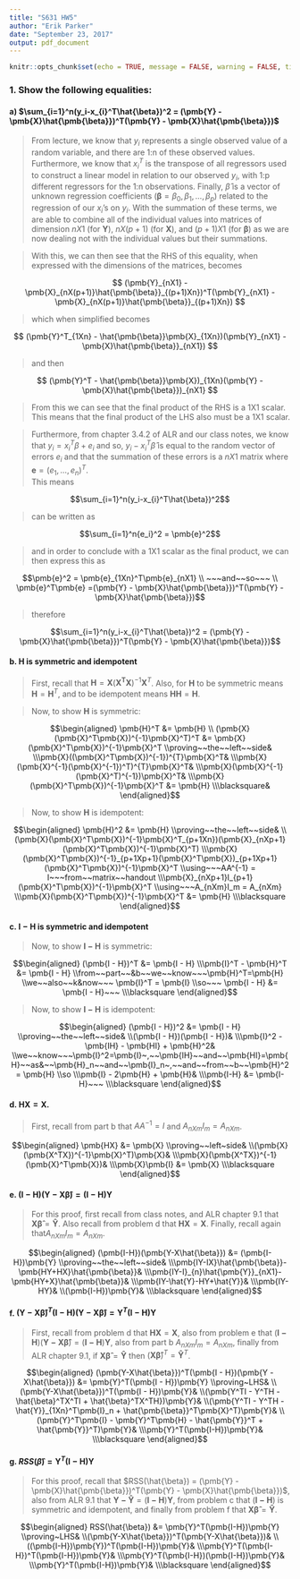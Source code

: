 ```yaml
---
title: "S631 HW5"
author: "Erik Parker"
date: "September 23, 2017"
output: pdf_document
---
```


```r
knitr::opts_chunk$set(echo = TRUE, message = FALSE, warning = FALSE, tidy = TRUE)
```

### 1. Show the following equalities:

#### a) $\sum_{i=1}^n(y_i-x_{i}^T\hat{\beta})^2 = (\pmb{Y} - \pmb{X}\hat{\pmb{\beta}})^T(\pmb{Y} - \pmb{X}\hat{\pmb{\beta}})$

> From lecture, we know that $y_i$ represents a single observed value of a random variable, and there are 1:n of these observed values.  Furthermore, we know that $x_{i}^T$ is the transpose of all regressors used to construct a linear model in relation to our observed $y_i$, with 1:p different regressors for the 1:n observations.  Finally, $\hat{\beta}$ is a vector of unknown regression coefficients ($\pmb{\beta} = \beta_0,\beta_1,...,\beta_p$) related to the regression of our $x_i$'s on $y_i$.  With the summation of these terms, we are able to combine all of the individual values into matrices of dimension $nX1$ (for $\pmb{Y}$), $nX(p+1)$ (for $\pmb{X}$), and $(p+1)X1$ (for $\pmb{\beta}$) as we are now dealing not with the individual values but their summations.

> With this, we can then see that the RHS of this equality, when expressed with the dimensions of the matrices, becomes 

$$ (\pmb{Y}_{nX1} - \pmb{X}_{nX(p+1)}\hat{\pmb{\beta}}_{(p+1)Xn})^T(\pmb{Y}_{nX1} - \pmb{X}_{nX(p+1)}\hat{\pmb{\beta}}_{(p+1)Xn}) $$

> which when simplified becomes

$$ (\pmb{Y}^T_{1Xn} - \hat{\pmb{\beta}}\pmb{X}_{1Xn})(\pmb{Y}_{nX1} - \pmb{X}\hat{\pmb{\beta}}_{nX1}) $$

> and then 

$$ (\pmb{Y}^T - \hat{\pmb{\beta}}\pmb{X})_{1Xn}(\pmb{Y} - \pmb{X}\hat{\pmb{\beta}})_{nX1} $$

> From this we can see that the final product of the RHS is a 1X1 scalar.  This means that the final product of the LHS also must be a 1X1 scalar.

> Furthermore, from chapter 3.4.2 of ALR and our class notes, we know that $y_i = x_{i}^T\beta + e_i$ and so, $y_i - x_{i}^T\hat{\beta}$ is equal to the random vector of errors $e_i$ and that the summation of these errors is a $nX1$ matrix where $\pmb{e} = (e_1,...,e_n)^T$.  
This means 

$$\sum_{i=1}^n(y_i-x_{i}^T\hat{\beta})^2$$ 

> can be written as 

$$\sum_{i=1}^n{e_i}^2 = \pmb{e}^2$$

> and in order to conclude with a 1X1 scalar as the final product, we can then express this as 

$$\pmb{e}^2 = \pmb{e}_{1Xn}^T\pmb{e}_{nX1} \\ 
~~~and~~so~~~  \\
\pmb{e}^T\pmb{e} =(\pmb{Y} - \pmb{X}\hat{\pmb{\beta}})^T(\pmb{Y} - \pmb{X}\hat{\pmb{\beta}})$$ 

> therefore 

$$\sum_{i=1}^n(y_i-x_{i}^T\hat{\beta})^2 = (\pmb{Y} - \pmb{X}\hat{\pmb{\beta}})^T(\pmb{Y} - \pmb{X}\hat{\pmb{\beta}})$$


#### b. $\pmb{H}$ is symmetric and idempotent

> First, recall that $\pmb{H} = \pmb{X}(\pmb{X^TX})^{-1}\pmb{X}^T$.  Also, for $\pmb{H}$ to be symmetric means $\pmb{H} = \pmb{H}^T$, and to be idempotent means $\pmb{H}\pmb{H} = \pmb{H}$.

> Now, to show $\pmb{H}$ is symmetric:

$$\begin{aligned}
\pmb{H}^T &= \pmb{H}
\\ (\pmb{X}(\pmb{X}^T\pmb{X})^{-1}\pmb{X}^T)^T &= \pmb{X}(\pmb{X}^T\pmb{X})^{-1}\pmb{X}^T
\\proving~~the~~left~~side&
\\\pmb{X}((\pmb{X}^T\pmb{X})^{-1})^{T}\pmb{X}^T&
\\\pmb{X}(\pmb{X}^{-1}(\pmb{X}^{-1})^T)^{T}\pmb{X}^T&
\\\pmb{X}(\pmb{X}^{-1}(\pmb{X}^T)^{-1})\pmb{X}^T&
\\\pmb{X}(\pmb{X}^T\pmb{X})^{-1}\pmb{X}^T &= \pmb{H}
\\\blacksquare&
\end{aligned}$$

> Now, to show $\pmb{H}$ is idempotent:

$$\begin{aligned}
\pmb{H}^2 &= \pmb{H}
\\proving~~the~~left~~side&
\\(\pmb{X}(\pmb{X}^T\pmb{X})^{-1}\pmb{X}^T_{p+1Xn})(\pmb{X}_{nXp+1}(\pmb{X}^T\pmb{X})^{-1}\pmb{X}^T)
\\\pmb{X}(\pmb{X}^T\pmb{X})^{-1}_{p+1Xp+1}(\pmb{X}^T\pmb{X})_{p+1Xp+1}(\pmb{X}^T\pmb{X})^{-1}\pmb{X}^T
\\using~~~AA^{-1} = I~~~from~~matrix~~handout
\\\pmb{X}_{nXp+1}I_{p+1}(\pmb{X}^T\pmb{X})^{-1}\pmb{X}^T
\\using~~~A_{nXm}I_m = A_{nXm}
\\\pmb{X}(\pmb{X}^T\pmb{X})^{-1}\pmb{X}^T &= \pmb{H} 
\\\blacksquare
\end{aligned}$$


#### c. $\pmb{I - H}$ is symmetric and idempotent

> Now, to show $\pmb{I - H}$ is symmetric:

$$\begin{aligned}
(\pmb{I - H})^T &= \pmb{I - H}
\\\pmb{I}^T - \pmb{H}^T &= \pmb{I - H}
\\from~~part~~&b~~we~~know~~~\pmb{H}^T=\pmb{H} 
\\we~~also~~k&now~~~ \pmb{I}^T = \pmb{I}
\\so~~~ \pmb{I - H} &= \pmb{I - H}~~~ 
\\\blacksquare
\end{aligned}$$

> Now, to show $\pmb{I - H}$ is idempotent:

$$\begin{aligned}
(\pmb{I - H})^2 &= \pmb{I - H}
\\proving~~the~~left~~side&
\\(\pmb{I - H})(\pmb{I - H})&
\\\pmb{I}^2 - \pmb{IH} - \pmb{HI} + \pmb{H}^2&
\\we~~know~~~\pmb{I}^2=\pmb{I}~,~~\pmb{IH}~~and~~\pmb{HI}=\pmb{H}~~as&~~\pmb{H}_n~~and~~\pmb{I}_n~,~~and~~from~~b~~\pmb{H}^2 = \pmb{H}
\\so
\\\pmb{I} - 2\pmb{H} + \pmb{H}&
\\\pmb{I-H} &= \pmb{I-H}~~~ 
\\\blacksquare
\end{aligned}$$


#### d. $\pmb{HX} = \pmb{X}$.

> First, recall from part b that $AA^{-1} = I$ and $A_{nXm}I_m = A_{nXm}$.

$$\begin{aligned}
\pmb{HX} &= \pmb{X}
\\proving~~left~side&
\\(\pmb{X}(\pmb{X^TX})^{-1}\pmb{X}^T)\pmb{X}&
\\\pmb{X}(\pmb{X^TX})^{-1}(\pmb{X}^T\pmb{X})&
\\\pmb{X}\pmb{I} &= \pmb{X}
\\\blacksquare
\end{aligned}$$


#### e. $(\pmb{I - H})(\pmb{Y - X\hat{\beta}}) = (\pmb{I - H})\pmb{Y}$

> For this proof, first recall from class notes, and ALR chapter 9.1 that $\pmb{X\hat{\beta}} = \pmb{\hat{Y}}$.  Also recall from problem d that $\pmb{HX} = \pmb{X}$. Finally, recall again that$A_{nXm}I_m = A_{nXm}$.

$$\begin{aligned}
(\pmb{I-H})(\pmb{Y-X\hat{\beta}}) &= (\pmb{I-H})\pmb{Y}
\\proving~~the~~left~~side&
\\\pmb{IY-IX}\hat{\pmb{\beta}}-\pmb{HY+HX}\hat{\pmb{\beta}}&
\\\pmb{IY-I}_{n}\hat{\pmb{Y}}_{nX1}-\pmb{HY+X}\hat{\pmb{\beta}}&
\\\pmb{IY-\hat{Y}-HY+\hat{Y}}&
\\\pmb{IY-HY}&
\\(\pmb{I-H})\pmb{Y}&
\\\blacksquare
\end{aligned}$$


#### f. $(\pmb{Y-X\hat{\beta}})^T(\pmb{I - H})(\pmb{Y - X\hat{\beta}}) = \pmb{Y}^T(\pmb{I - H})\pmb{Y}$

> First, recall from problem d that $\pmb{HX} = \pmb{X}$, also from problem e that $(\pmb{I - H})(\pmb{Y - X\hat{\beta}}) = (\pmb{I - H})\pmb{Y}$, also from part b $A_{nXm}I_m = A_{nXm}$, finally from ALR chapter 9.1, if $\pmb{X\hat{\beta}} = \pmb{\hat{Y}}$ then $(\pmb{X\hat{\beta}})^T = \pmb{\hat{Y}}^T$.

$$\begin{aligned}
(\pmb{Y-X\hat{\beta}})^T(\pmb{I - H})(\pmb{Y - X\hat{\beta}}) &= \pmb{Y}^T(\pmb{I - H})\pmb{Y}
\\proving~LHS&
\\(\pmb{Y-X\hat{\beta}})^T(\pmb{I - H})\pmb{Y}&
\\(\pmb{Y^TI - Y^TH - \hat{\beta}^TX^TI + \hat{\beta}^TX^TH})\pmb{Y}&
\\(\pmb{Y^TI - Y^TH - \hat{Y}}_{1Xn}^T\pmb{I}_n + \hat{\pmb{\beta}}^T\pmb{X}^T)\pmb{Y}&
\\(\pmb{Y}^T\pmb{I} - \pmb{Y}^T\pmb{H} - \hat{\pmb{Y}}^T + \hat{\pmb{Y}}^T)\pmb{Y}&
\\\pmb{Y}^T(\pmb{I-H})\pmb{Y}&
\\\blacksquare
\end{aligned}$$


#### g. $RSS(\hat{\beta}) = \pmb{Y}^T(\pmb{I-H})\pmb{Y}$

> For this proof, recall that $RSS(\hat{\beta}) = (\pmb{Y} - \pmb{X}\hat{\pmb{\beta}})^T(\pmb{Y} - \pmb{X}\hat{\pmb{\beta}})$, also from ALR 9.1 that $\pmb{Y-\hat{Y}} = (\pmb{I-H})\pmb{Y}$, from problem c that $(\pmb{I-H})$ is symmetric and idempotent, and finally from problem f that $\pmb{X\hat{\beta}} = \pmb{\hat{Y}}$.

$$\begin{aligned}
RSS(\hat{\beta}) &= \pmb{Y}^T(\pmb{I-H})\pmb{Y}
\\proving~LHS&
\\(\pmb{Y-X\hat{\beta}})^T(\pmb{Y-X\hat{\beta}})&
\\((\pmb{I-H})\pmb{Y})^T(\pmb{I-H})\pmb{Y}&
\\\pmb{Y}^T(\pmb{I-H})^T(\pmb{I-H})\pmb{Y}&
\\\pmb{Y}^T(\pmb{I-H})(\pmb{I-H})\pmb{Y}&
\\\pmb{Y}^T(\pmb{I-H})\pmb{Y}&
\\\blacksquare
\end{aligned}$$



